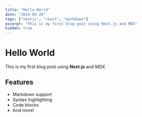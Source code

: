 ```yaml
---
title: "Hello World"
date: "2024-03-20"
tags: ["nextjs", "react", "markdown"]
excerpt: "This is my first blog post using Next.js and MDX"
hidden: true
---
```


# Hello World

This is my first blog post using **Next.js** and *MDX*. 

## Features
- Markdown support
- Syntax highlighting
- Code blocks
- And more!